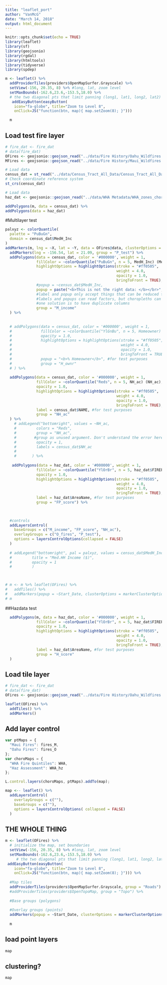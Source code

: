 ```yaml
---
title: "leaflet_port"
author: "VanMcG"
date: "March 14, 2018"
output: html_document
---
```


```r
knitr::opts_chunk$set(echo = TRUE)
library(leaflet)
library(sf)
library(geojsonio)
library(rgdal)
library(htmltools)
library(tidyverse)
library(spdep)
```



```r
m <- leaflet() %>%
  addProviderTiles(providers$OpenMapSurfer.Grayscale) %>%
  setView(-156, 20.35, 8) %>% #long, lat, zoom level 
  setMaxBounds(-162.6,23.6,-153.5,18.0) %>% 
  # the two diagonal pts that limit panning (long1, lat1, long2, lat2)
   addEasyButton(easyButton(
    icon="fa-globe", title="Zoom to Level 8",
    onClick=JS("function(btn, map){ map.setZoom(8); }")))

  m
```

## Load test fire layer
```r
# fire_dat <- fire_dat
# data(fire_dat)
OFires <- geojsonio::geojson_read("../data/Fire History/Oahu_Wildfires.geojson", what = "sp")
MFires <- geojsonio::geojson_read("../data/Fire History/Maui_Wildfires.geojson", what = "sp")

# Load data
census_dat = st_read("../data/Census_Tract_All_Data/Census_Tract_All_Data.shp")
# Check coordinate reference system
st_crs(census_dat)

# Load data
haz_dat <- geojsonio::geojson_read("../data/WHA Metadata/WHA_zones_choro.geojson", what = "sp")

addPolygons(m, data = census_dat) %>%
addPolygons(data = haz_dat)
```


#Multilayer test
```r
palxyz <- colorQuantile(
  palette = "PuBuGn",
  domain = census_dat$MedH_Inc
)
addMarkers(m, lng = ~X, lat = ~Y, data = OFires@data, clusterOptions = markerClusterOptions(), group = "O_fires") %>% 
  addMarkers(lng = -156.54, lat = 21.09, group = "P_test") %>% 
  addPolygons(data = census_dat, color = '#000000', weight = 1,
              fillColor = ~colorQuantile("PuBuGn", n = 5, MedH_Inc) (MedH_Inc),
              highlightOptions = highlightOptions(stroke = "#ff0505", 
                                                  weight = 4.0,
                                                  opacity = 1.0,
                                                  bringToFront = TRUE),
              #popup = ~census_dat$MedH_Inc,
              popup = paste("<b>This is not the right data: </b></br>", census_dat$Homeowner), #for test purposes
              #label and popup only accept things that can be reduced to strings. Ugh.
              #labels and popups can read factors, but choropleths can only read numbers
              #one solution is to have duplicate columns
              group = "M_income"
  ) %>%
  
  
  # addPolygons(data = census_dat, color = '#000000', weight = 1,
  #             fillColor = ~colorQuantile("YlGnBu", n = 5, Homeowner) (Homeowner),
  #             opacity = 1.0,
  #             highlightOptions = highlightOptions(stroke = "#ff0505", 
  #                                                 weight = 4.0,
  #                                                 opacity = 1.0,
  #                                                 bringToFront = TRUE),
  #             popup = "<b>% Homeowner</b>", #for test purposes
  #             group = "H_ownr"
  # ) %>%
  
  addPolygons(data = census_dat, color = '#000000', weight = 1,
              fillColor = ~colorQuantile("Reds", n = 5, NH_ac) (NH_ac),
              opacity = 1.0,
              highlightOptions = highlightOptions(stroke = "#ff0505", 
                                                  weight = 4.0,
                                                  opacity = 1.0,
                                                  bringToFront = TRUE),
              label = census_dat$NAME, #for test purposes
              group = "NH_ac"
  ) %>%
    # addLegend("bottomright", values = ~NH_ac,
    #         colors = "Reds",
    #         group = "NH_ac",
    #        #group as unused argument. Don't understand the error here
    #         opacity = 1,
    #         labels = census_dat$NH_ac
    #       
    #       ) %>%
  
   addPolygons(data = haz_dat, color = '#000000', weight = 1,
              fillColor = ~colorQuantile("YlOrBr", n = 5, haz_dat$FIREPROTOT) (FIREPROTOT),
              opacity = 1.0,
              highlightOptions = highlightOptions(stroke = "#ff0505", 
                                                  weight = 4.0,
                                                  opacity = 1.0,
                                                  bringToFront = TRUE),
              label = haz_dat$AreaName, #for test purposes
              group = "FP_score") %>%
  

  
  #controls
  addLayersControl(
    baseGroups = c("M_income", "FP_score", "NH_ac"),
    overlayGroups = c("O_fires", "P_test"),
    options = layersControlOptions(collapsed = FALSE)
  ) 
  
  # addLegend("bottomright", pal = palxyz, values = census_dat$MedH_Inc,
  #         title = "Med.HH Income ($)",
  #         opacity = 1
  #         )

  

# m <- m %>% leaflet(OFires) %>%
#   addTiles() %>%
#   addMarkers(popup = ~Start_Date, clusterOptions = markerClusterOptions())
# m
```

##Hazdata test
```r
  addPolygons(m, data = haz_dat, color = '#000000', weight = 1,
              fillColor = ~colorQuantile("YlOrBr", n = 5, haz_dat$FIREPROTOT) (FIREPROTOT),
              opacity = 1.0,
              highlightOptions = highlightOptions(stroke = "#ff0505", 
                                                  weight = 4.0,
                                                  opacity = 1.0,
                                                  bringToFront = TRUE),
              label = haz_dat$AreaName, #for test purposes
              group = "H_score"
  ) 
```

## Load tile layer
```r
# fire_dat <- fire_dat
# data(fire_dat)
OFires <- geojsonio::geojson_read("../data/Fire History/Oahu_Wildfires.geojson", what = "sp")

leaflet(OFires) %>%
  addTiles() %>%
  addMarkers()
```

## Add layer control
```js
var ptMaps = {
  "Maui Fires": fires_M,
  "Oahu Fires": fires_O
};
var choroMaps = {
  "WHA Fire Quintiles": WHA,
  "Haz Assessment": WHA_hz
};

L.control.layers(choroMaps, ptMaps).addTo(map);
```

```r
map <-- leaflet() %>%
  addLayersControl(
    overlayGroups = c(""),
    baseGroups = c(""),
    options = layersControlOptions( collapsed = FALSE)
  )
```

## THE WHOLE THING
```r
m <- leaflet(OFires) %>%
  # initialize the map, set boundaries
  setView(-156, 20.35, 8) %>% #long, lat, zoom level 
  setMaxBounds(-162.6,23.6,-153.5,18.0) %>% 
     # the two diagonal pts that limit panning (long1, lat1, long2, lat2)
 addEasyButton(easyButton(
    icon="fa-globe", title="Zoom to Level 8",
    onClick=JS("function(btn, map){ map.setZoom(8); }"))) %>%
  
  #Map tiles
  addProviderTiles(providers$OpenMapSurfer.Grayscale, group = "Roads") %>%
  #addProviderTiles(providers$OpenTopoMap, group = "Topo") %>%
  
  #Base groups (polygons)
  
  #Overlay groups (points)
  addMarkers(popup = ~Start_Date, clusterOptions = markerClusterOptions())
  
  m
```

## load point layers
```r
map
```

## clustering?
```r
map
```

